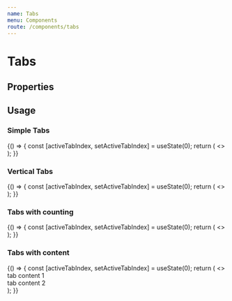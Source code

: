 ```yaml
---
name: Tabs
menu: Components
route: /components/tabs
---
```



# Tabs

## Properties
<Props of={Tabs} />

## Usage

### Simple Tabs

<Playground>
  {() => {
    const [activeTabIndex, setActiveTabIndex] = useState(0);
    return (
      <>
        <Tabs onSelectTab={setActiveTabIndex} activeTabIndex={activeTabIndex}>
            <Tab label="tab 1" />
            <Tab label="tab 2" />
            <Tab label="tab 3" />
        </Tabs>
      </>
    );
  }}
</Playground>

### Vertical Tabs

<Playground>
  {() => {
    const [activeTabIndex, setActiveTabIndex] = useState(0);
    return (
      <>
        <Tabs vertical onSelectTab={setActiveTabIndex} activeTabIndex={activeTabIndex}>
            <Tab label="What is Politeia?" />
            <Tab label="Proposals?" />
            <Tab label="Censorship" />
        </Tabs>
      </>
    );
  }}
</Playground>

### Tabs with counting

<Playground>
  {() => {
    const [activeTabIndex, setActiveTabIndex] = useState(0);
    return (
      <>
        <Tabs onSelectTab={setActiveTabIndex} activeTabIndex={activeTabIndex}>
            <Tab label="tab 1" count={1} />
            <Tab label="tab 2" count={4} />
        </Tabs>
      </>
    );
  }}
</Playground>

### Tabs with content

<Playground>
  {() => {
    const [activeTabIndex, setActiveTabIndex] = useState(0);
    return (
      <>
        <Tabs onSelectTab={setActiveTabIndex} activeTabIndex={activeTabIndex}>
            <Tab label="tab 1" count={1}>
                <div>tab content 1</div>
            </Tab>
            <Tab label="tab 2" count={4} >
                <div>tab content 2</div>
            </Tab>
        </Tabs>
      </>
    );
  }}
</Playground>